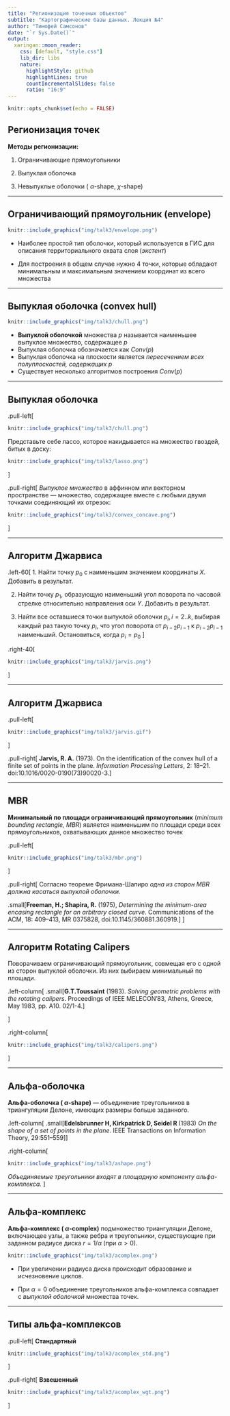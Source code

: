 ```yaml
---
title: "Регионизация точечных объектов"
subtitle: "Картографические базы данных. Лекция №4"
author: "Тимофей Самсонов"
date: "`r Sys.Date()`"
output:
  xaringan::moon_reader:
    css: [default, "style.css"]
    lib_dir: libs
    nature:
      highlightStyle: github
      highlightLines: true
      countIncrementalSlides: false
      ratio: "16:9"
---
```


```r
knitr::opts_chunk$set(echo = FALSE)
```

## Регионизация точек

**Методы регионизации:**

1. Ограничивающие прямоугольники

2. Выпуклая оболочка

3. Невыпуклые оболочки ( $\alpha$-shape, $\chi$-shape)

---

## Ограничивающий прямоугольник (envelope)

```r
knitr::include_graphics("img/talk3/envelope.png")
```

- Наиболее простой тип оболочки, который используется в ГИС для описания территориального охвата слоя (*экстент*)

- Для построения в общем случае нужно 4 точки, которые обладают минимальным и максимальным значением координат из всего множества

---

## Выпуклая оболочка (convex hull)

```r
knitr::include_graphics("img/talk3/chull.png")
```

- **Выпуклой оболочкой** множества $p$ называется
наименьшее выпуклое множество, содержащее $p$
- Выпуклая оболочка обозначается как $Conv(p)$
- Выпуклая оболочка на плоскости является *пересечением всех полуплоскостей, содержащих* $p$
- Существует несколько алгоритмов построения $Conv(p)$

---

## Выпуклая оболочка

.pull-left[
```r
knitr::include_graphics("img/talk3/chull.png")
```
Представьте себе лассо, которое накидывается на множество гвоздей, битых в доску:
```r
knitr::include_graphics("img/talk3/lasso.png")
```
]

.pull-right[
*Выпуклое множество* в аффинном или векторном пространстве — множество, содержащее вместе с любыми двумя точками соединяющий их отрезок:
```r
knitr::include_graphics("img/talk3/convex_concave.png")
```
]

---

## Алгоритм Джарвиса

.left-60[
1. Найти точку $p_0$ с наименьшим значением координаты $X$. Добавить в результат.

2. Найти точку $p_1$, образующую наименьший угол поворота по часовой стрелке относительно направления оси $Y$. Добавить в результат.

3. Найти все оставшиеся точки выпуклой оболочки $p_i, i = 2..k$, выбирая каждый раз такую точку $p_i$, что угол поворота от $p_{i-2} p_{i-1}$ к $p_{i-2} p_{i-1}$ наименьший. Остановиться, когда $p_i = p_0$
]

.right-40[
```r
knitr::include_graphics("img/talk3/jarvis.png")
```
]

---

## Алгоритм Джарвиса

.pull-left[
```r
knitr::include_graphics("img/talk3/jarvis.gif")
```
]

.pull-right[
**Jarvis, R. A.** (1973). On the identification of the convex hull of a finite set of points in the plane. _Information Processing Letters_, 2: 18–21. doi:10.1016/0020-0190(73)90020-3.
]

---

## MBR

**Минимальный по площади ограничивающий прямоугольник** (*minimum bounding rectangle,  MBR*) является наименьшим по площади среди всех прямоугольников, охватывающих данное множество точек

.pull-left[
```r
knitr::include_graphics("img/talk3/mbr.png")
```
]

.pull-right[
Согласно теореме Фримана-Шапиро *одна из сторон MBR должна касаться выпуклой оболочки*.

.small[**Freeman, H.; Shapira, R.** (1975), *Determining the minimum-area encasing rectangle for an arbitrary closed curve*. Communications of the ACM, 18: 409–413, MR 0375828, doi:10.1145/360881.360919.]
]

---

## Алгоритм Rotating Calipers

Поворачиваем ограничивающий прямоугольник, совмещая его с одной из сторон выпуклой оболочки. Из них выбираем минимальный по площади.

.left-column[
.small[**G.T.Toussaint** (1983). *Solving geometric problems with the rotating calipers*. Proceedings of IEEE MELECON'83, Athens, Greece, May 1983, pp. A10. 02/1-4.]

]

.right-column[
```r
knitr::include_graphics("img/talk3/calipers.png")
```
]

---

## Альфа-оболочка

**Альфа-оболочка ( $\alpha$-shape)** — объединение треугольников в триангуляции Делоне, имеющих размеры больше заданного.

.left-column[
.small[**Edelsbrunner H, Kirkpatrick D, Seidel R **(1983) *On the shape of a set of points in the plane*. IEEE Transactions on Information Theory, 29:551–559]
]

.right-column[
```r
knitr::include_graphics("img/talk3/ashape.png")
```

_Объединяемые треугольники входят в площадную компоненту альфа-комплекса._
]

---

## Альфа-комплекс

**Альфа-комплекс ( $\alpha$-complex)**  подмножество триангуляции Делоне, включающее узлы, а также ребра и треугольники, существующие при заданном радиусе диска $r= 1/\alpha$ (при $\alpha > 0$).

```r
knitr::include_graphics("img/talk3/acomplex.png")
```

- При увеличении радиуса диска происходит образование и исчезновение циклов.

- При $\alpha = 0$ объединение треугольников альфа-комплекса совпадает с *выпуклой оболочкой* множества точек.

---

## Типы альфа-комплексов

.pull-left[
**Стандартный**
```r
knitr::include_graphics("img/talk3/acomplex_std.png")
```
]

.pull-right[
**Взвешенный**
```r
knitr::include_graphics("img/talk3/acomplex_wgt.png")
```
]
